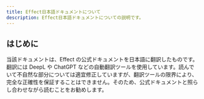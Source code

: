 ```yaml
---
title: Effect日本語ドキュメントについて
description: Effect日本語ドキュメントについての説明です。
---
```


## はじめに

当該ドキュメントは、Effect の公式ドキュメントを日本語に翻訳したものです。翻訳には DeepL や ChatGPT などの自動翻訳ツールを使用しています。読んでいて不自然な部分については適宜修正していますが、翻訳ツールの限界により、完全な正確性を保証することはできません。そのため、公式ドキュメントと照らし合わせながら読むことをお勧めします。
